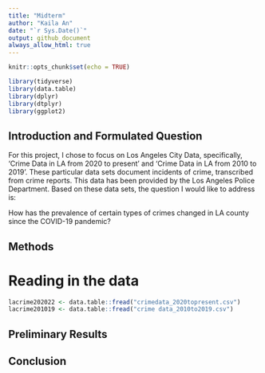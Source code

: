 ```yaml
---
title: "Midterm"
author: "Kaila An"
date: "`r Sys.Date()`"
output: github_document
always_allow_html: true
---
```


```r
knitr::opts_chunk$set(echo = TRUE)
```

```r
library(tidyverse)
library(data.table)
library(dplyr)
library(dtplyr)
library(ggplot2)
```


## Introduction and Formulated Question

For this project, I chose to focus on Los Angeles City Data, specifically, 'Crime Data in LA from 2020 to present' and 'Crime Data in LA from 2010 to 2019'.  These particular data sets document incidents of crime, transcribed from crime reports.  This data has been provided by the Los Angeles Police Department.  Based on these data sets, the question I would like to address is:

How has the prevalence of certain types of crimes changed in LA county since the COVID-19 pandemic?

## Methods

# Reading in the data
```r
lacrime202022 <- data.table::fread("crimedata_2020topresent.csv")
lacrime201019 <- data.table::fread("crime data_2010to2019.csv")
```


## Preliminary Results

## Conclusion